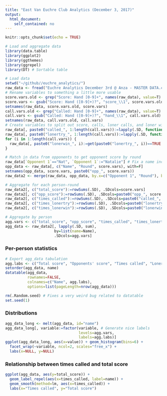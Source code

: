 ```yaml
---
title: "East Van Euchre Club Analytics (December 3, 2017)"
output: 
  html_document:
    self_contained: no
---
```


```r
knitr::opts_chunk$set(echo = TRUE)
```

```r
# Load and aggregate data 
library(data.table)
library(ggplot2)
library(ggthemes)
library(ggrepel)
library(DT) # Sortable table

# Load data
setwd("~/github//euchre_analytics/")
raw_data <- fread("Euchre Analytics December 3rd @ Anza - MASTER DATA.csv")
# Rename variables to something a little more usable
score.vars.old <- grep("Score: Hand [0-9]+", names(raw_data), value=T)
score.vars <- gsub("Score: Hand ([0-9]+)?", "score_\\1", score.vars.old)
setnames(raw_data, score.vars.old, score.vars)
call.vars.old <- grep("Called: Hand [0-9]+", names(raw_data), value=T)
call.vars <- gsub("Called: Hand ([0-9]+)?", "hand_\\1", call.vars.old)
setnames(raw_data, call.vars.old, call.vars)
# Create variables to split out score, calls, loner calls, and loner wins by hand
raw_data[, paste0("called_", 1:length(call.vars)):=lapply(.SD, function(x) x=="v" | x == "x"), .SDcols=call.vars] 
raw_data[, paste0("lonertry_", 1:length(call.vars)):=lapply(.SD, function(x) x=="x"), .SDcols=call.vars]
for (i in 1:length(call.vars)) {
  raw_data[, paste0("lonerwin_", i):=get(paste0("lonertry_", i))==TRUE & get(score.vars[i])==4]
}

# Match in data from opponents to get opponent score by round
raw_data[`Opponent 1`=="Nat", `Opponent 1`:="Natalie"] # Fix a name inconsistency
opp_data <- raw_data[, c("Name", "Round", score.vars), with=F]
setnames(opp_data, score.vars, paste0("opp_", score.vars))
raw_data2 <- merge(raw_data, opp_data, by.x=c("Opponent 1", "Round"), by.y=c("Name", "Round"))

# Aggregate for each person-round
raw_data2[, c("total_score"):=rowSums(.SD), .SDcols=score.vars] 
raw_data2[, c("opp_score"):=rowSums(.SD), .SDcols=paste0("opp_", score.vars)]
raw_data2[, c("times_called"):=rowSums(.SD), .SDcols=paste0("called_", 1:length(call.vars))]
raw_data2[, c("times_lonertry"):=rowSums(.SD), .SDcols=paste0("lonertry_", 1:length(call.vars))]
raw_data2[, c("times_lonerwin"):=rowSums(.SD), .SDcols=paste0("lonerwin_", 1:length(call.vars))]

# Aggregate by person
agg.vars <- c("total_score", "opp_score", "times_called", "times_lonertry", "times_lonerwin")
agg_data <- raw_data2[, lapply(.SD, sum),
                      by=list(name=Name), 
                      .SDcols=agg.vars]
```

### Per-person statistics

```r
# Export agg_data tabulation
agg.labs <- c("Total score", "Opponents' score", "Times called", "Loner attempts", "Loner wins")
setorder(agg_data, name)
datatable(agg_data, 
          rownames=FALSE,
          colnames=c("Name", agg.labs),
          options=list(pageLength=nrow(agg_data)))
```

```r
rm(.Random.seed) # Fixes a very weird bug related to datatable
set.seed(1)
```

### Distributions

```r
agg_data_long <- melt(agg_data, id="name")
agg_data_long[, variable:=factor(variable, # Generate nice labels
                                 levels=agg.vars,
                                 labels=agg.labs)]
ggplot(agg_data_long, aes(x=value)) + geom_histogram(bins=6) + 
  facet_wrap(~variable, ncol=2, scales="free_x") + 
  labs(x=NULL, y=NULL)
```


### Relationship between times called and total score

```r
ggplot(agg_data, aes(y=total_score)) + 
  geom_label_repel(aes(x=times_called, label=name)) +
  geom_smooth(method=lm, aes(x=times_called)) + 
  labs(x="Times called", y="Total score")
```